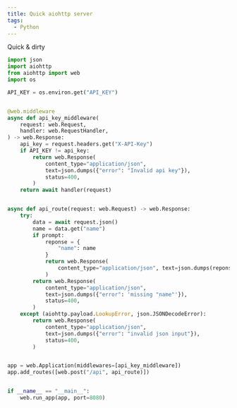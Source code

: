 ```yaml
---
title: Quick aiohttp server
tags:
  - Python
---
```

Quick & dirty

```py title="server.py"
import json
import aiohttp
from aiohttp import web
import os

API_KEY = os.environ.get("API_KEY")


@web.middleware
async def api_key_middleware(
    request: web.Request,
    handler: web.RequestHandler,
) -> web.Response:
    api_key = request.headers.get("X-API-Key")
    if API_KEY != api_key:
        return web.Response(
            content_type="application/json",
            text=json.dumps({"error": "Invalid api key"}),
            status=400,
        )
    return await handler(request)


async def api_route(request: web.Request) -> web.Response:
    try:
        data = await request.json()
        name = data.get("name")
        if prompt:
            reponse = {
                "name": name
            }
            return web.Response(
                content_type="application/json", text=json.dumps(reponse)
            )
        return web.Response(
            content_type="application/json",
            text=json.dumps({"error": 'missing "name"'}),
            status=400,
        )
    except (aiohttp.payload.LookupError, json.JSONDecodeError):
        return web.Response(
            content_type="application/json",
            text=json.dumps({"error": "invalid json input"}),
            status=400,
        )


app = web.Application(middlewares=[api_key_middleware])
app.add_routes([web.post("/api", api_route)])


if __name__ == "__main__":
    web.run_app(app, port=8080)
```
